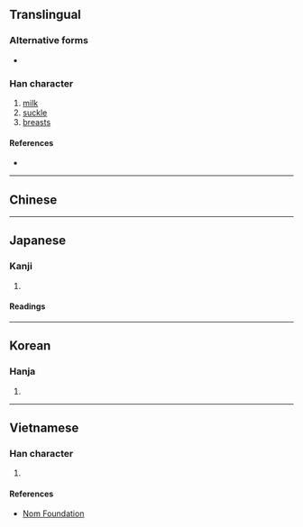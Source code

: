 {{character info/new}}
==Translingual==

===Alternative forms===
* {{zh-l|妳}}

===Han character===
{{Han char|rn=38|rad=女|as=14|sn=17|four=41427|canj=VMFB|ids=⿰女爾}}

# [[milk]]
# [[suckle]]
# [[breasts]]

====References====
* {{Han ref|kx=0272.470|dkj=06824|dj=0541.060|hdz=21086.020|uh=5B2D|ud=23341|bh=ECCE|bd=60622}}

----

==Chinese==
{{zh-see|奶|v}}

----

==Japanese==

===Kanji===
{{ja-kanji|grade=|rs=女14}}

# {{defn|lang=ja|sort=女14}}

====Readings====
{{ja-readings
|goon=ない, ね, に
|kanon=だい, でい, じ<ぢ
|kun=はは-, はぐく-む, あね-}}

----

==Korean==

===Hanja===
{{ko-hanja|hangeul=내|rv=nae|mr=nae}}

# {{defn|lang=ko|sort=女14}}

----

==Vietnamese==

===Han character===
{{vi-readings|rs=女14|hanviet=nãi}}

# {{defn|lang=vi|sort=女14}}

====References====
* [http://nomfoundation.org/common/nom_details.php?codepoint=5b2d Nom Foundation]